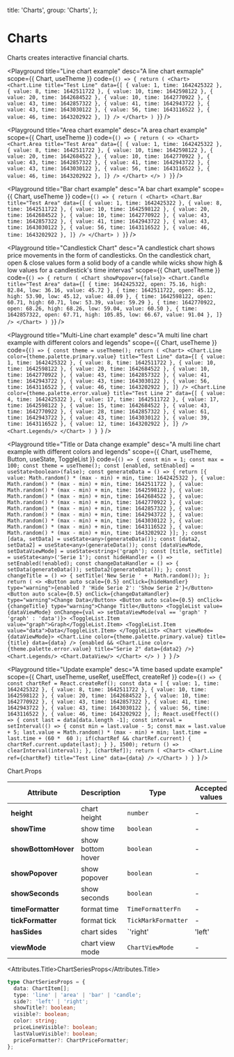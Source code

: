 
  title: 'Charts',
  group: 'Charts',
};

# Charts

Charts creates interactive financial charts.

<Playground
  title="Line chart example"
  desc="A line chart exmaple"
  scope={{ Chart, useTheme }}
  code={`
    () => {
      return (
        <Chart>
          <Chart.Line title="Test Line" data={[
            { value: 1, time: 1642425322 },
            { value: 8, time: 1642511722 },
            { value: 10, time: 1642598122 },
            { value: 20, time: 1642684522 },
            { value: 10, time: 1642770922 },
            { value: 43, time: 1642857322 },
            { value: 41, time: 1642943722 },
            { value: 43, time: 1643030122 },
            { value: 56, time: 1643116522 },
            { value: 46, time: 1643202922 },
          ]} />
        </Chart>
      )
    }
  `}
/>

<Playground
  title="Area chart example"
  desc="A area chart example"
  scope={{ Chart, useTheme }}
  code={`
    () => {
      return (
        <>
          <Chart>
            <Chart.Area title="Test Area" data={[
              { value: 1, time: 1642425322 },
              { value: 8, time: 1642511722 },
              { value: 10, time: 1642598122 },
              { value: 20, time: 1642684522 },
              { value: 10, time: 1642770922 },
              { value: 43, time: 1642857322 },
              { value: 41, time: 1642943722 },
              { value: 43, time: 1643030122 },
              { value: 56, time: 1643116522 },
              { value: 46, time: 1643202922 },
            ]} />
          </Chart>
        </>
      )
    }
  `}
/>

<Playground
  title="Bar chart example"
  desc="A bar chart example"
  scope={{ Chart, useTheme }}
  code={`
    () => {
      return (
        <Chart>
          <Chart.Bar title="Test Area" data={[
            { value: 1, time: 1642425322 },
            { value: 8, time: 1642511722 },
            { value: 10, time: 1642598122 },
            { value: 20, time: 1642684522 },
            { value: 10, time: 1642770922 },
            { value: 43, time: 1642857322 },
            { value: 41, time: 1642943722 },
            { value: 43, time: 1643030122 },
            { value: 56, time: 1643116522 },
            { value: 46, time: 1643202922 },
          ]} />
        </Chart>
      )
    }
  `}
/>

<Playground
  title="Candlestick Chart"
  desc="A candlestick chart shows price movements in the form of candlesticks. On the candlestick chart, open & close values form a solid body of a candle while wicks show high & low values for a candlestick's time intervas"
  scope={{ Chart, useTheme }}
  code={`
    () => {
      return (
        <Chart showPopover={false}>
            <Chart.Candle  title="Test Area" data={[
                { time: 1642425322, open: 75.16, high: 82.84, low: 36.16, value: 45.72 },
                { time: 1642511722, open: 45.12, high: 53.90, low: 45.12, value: 48.09 },
                { time: 1642598122, open: 60.71, high: 60.71, low: 53.39, value: 59.29 },
                { time: 1642770922, open: 68.26, high: 68.26, low: 59.04, value: 60.50 },
                { time: 1642857322, open: 67.71, high: 105.85, low: 66.67, value: 91.04 },
          ]} />
        </Chart>
      )
    }
`}
/>

<Playground
  title="Multi-Line chart example"
  desc="A multi line chart example with different colors and legends"
  scope={{ Chart, useTheme }}
  code={`() => {
      const theme = useTheme();
      return (
          <Chart>
            <Chart.Line color={theme.palette.primary.value} title="Test Line" data={[
              { value: 1, time: 1642425322 },
              { value: 8, time: 1642511722 },
              { value: 10, time: 1642598122 },
              { value: 20, time: 1642684522 },
              { value: 10, time: 1642770922 },
              { value: 43, time: 1642857322 },
              { value: 41, time: 1642943722 },
              { value: 43, time: 1643030122 },
              { value: 56, time: 1643116522 },
              { value: 46, time: 1643202922 },
            ]} />
            <Chart.Line color={theme.palette.error.value} title="Test Line 2" data={[
              { value: 4, time: 1642425322 },
              { value: 17, time: 1642511722 },
              { value: 17, time: 1642598122 },
              { value: 15, time: 1642684522 },
              { value: 43, time: 1642770922 },
              { value: 28, time: 1642857322 },
              { value: 61, time: 1642943722 },
              { value: 43, time: 1643030122 },
              { value: 39, time: 1643116522 },
              { value: 12, time: 1643202922 },
            ]} />
            <Chart.Legends/>
          </Chart>
      )
}
`}
/>

<Playground
  title="Title or Data change example"
  desc="A multi line chart example with different colors and legends"
  scope={{ Chart, useTheme, Button, useState, ToggleList }}
  code={`() => {
      const min = 1;
      const max = 100;
      const theme = useTheme();
      const [enabled, setEnabled] = useState<boolean>(false);
      const generateData = () => {
        return [{ value: Math.random() * (max - min) + min, time: 1642425322 },
          { value: Math.random() * (max - min) + min, time: 1642511722 },
          { value: Math.random() * (max - min) + min, time: 1642598122 },
          { value: Math.random() * (max - min) + min, time: 1642684522 },
          { value: Math.random() * (max - min) + min, time: 1642770922 },
          { value: Math.random() * (max - min) + min, time: 1642857322 },
          { value: Math.random() * (max - min) + min, time: 1642943722 },
          { value: Math.random() * (max - min) + min, time: 1643030122 },
          { value: Math.random() * (max - min) + min, time: 1643116522 },
          { value: Math.random() * (max - min) + min, time: 1643202922 }];
      };
      const [data, setData] = useState<any>(generateData());
      const [data2, setData2] = useState<any>(generateData());
      const [dataViewMode, setDataViewMode] = useState<string>('graph');
      const [title, setTitle] = useState<any>('Serie 1');
      const hideHandler = () => setEnabled(!enabled);
      const changeDataHandler = () => {
        setData(generateData());
        setData2(generateData());
      };
      const changeTitle = () => {
        setTitle('New Serie ' +  Math.random());
      };
      return (
          <>
            <Button auto scale={0.5} onClick={hideHandler} type="warning">{enabled ? 'Hide Serie 2': 'Show Serie 2'}</Button>
            <Button auto scale={0.5} onClick={changeDataHandler} type="warning">Change Data</Button>
            <Button auto scale={0.5} onClick={changeTitle} type="warning">Change Title</Button>
            <ToggleList value={dataViewMode} onChange={val => setDataViewMode(val == 'graph' ? 'graph' : 'data')}>
              <ToggleList.Item value="graph">Graph</ToggleList.Item>
              <ToggleList.Item value="data">Data</ToggleList.Item>
            </ToggleList>
            <Chart viewMode={dataViewMode}>
              <Chart.Line color={theme.palette.primary.value} title={title} data={data} />
              {enabled && <Chart.Line color={theme.palette.error.value} title="Serie 2" data={data2} />}
              <Chart.Legends/>
              <Chart.DataView/>
            </Chart>
          </>
      )
}
`}
/>

<Playground
  title="Update example"
  desc="A time based update example"
  scope={{ Chart, useTheme, useRef, useEffect, createRef }}
  code={`() => {
        const chartRef = React.createRef();
        const data = [
              { value: 1, time: 1642425322 },
              { value: 8, time: 1642511722 },
              { value: 10, time: 1642598122 },
              { value: 20, time: 1642684522 },
              { value: 10, time: 1642770922 },
              { value: 43, time: 1642857322 },
              { value: 41, time: 1642943722 },
              { value: 43, time: 1643030122 },
              { value: 56, time: 1643116522 },
              { value: 46, time: 1643202922 },
        ];
        React.useEffect(() => {
          const last = data[data.length -1];
          const interval = setInterval(() => {
            const min = last.value - 5;
            const max = last.value + 5;
            last.value = Math.random() * (max - min) + min;
            last.time = last.time + (60 *  60 );
            if(chartRef && chartRef.current)
            {
                chartRef.current.update(last);
            }
          }, 1500);
          return () => clearInterval(interval);
        }, [chartRef]);
        return (
          <Chart>
            <Chart.Line ref={chartRef} title="Test Line" data={data} />
          </Chart>
      )
}
`}
/>

<Attributes edit="/app/components/charts.mdx">
<Attributes.Title>Chart.Props</Attributes.Title>

  | Attribute           | Description         | Type                       | Accepted values | Default  |
  | ------------------- | ------------------- | -------------------------- | --------------- | -------- |
  | **height**          | chart height        | `number`                   | -               | -        |
  | **showTime**        | show time           | `boolean`                  | -               | `false`  |
  | **showBottomHover** | show bottom hover   | `boolean`                  | -               | `false`  |
  | **showPopover**     | show popover        | `boolean`                  | -               | `false`  |
  | **showSeconds**     | show seconds        | `boolean`                  | -               | `false`  |
  | **timeFormatter**   | format time         | `TimeFormatterFn`          | -               | -        |
  | **tickFormatter**   | format tick         | `TickMarkFormatter`        | -               | -        |
  | **hasSides**        | chart sides         | `'right' | 'left' | 'both'` | -               | -        |
  | **viewMode**        | chart view mode     | `ChartViewMode`            | -               | -        |

<Attributes.Title>ChartSeriesProps</Attributes.Title>

```ts
type ChartSeriesProps = {
  data: ChartItem[];
  type: 'line' | 'area' | 'bar' | 'candle';
  side?: 'left' | 'right';
  showTitle?: boolean;
  visible?: boolean;
  color: string;
  priceLineVisible?: boolean;
  lastValueVisible?: boolean;
  priceFormatter?: ChartPriceFormatter;
};
```


</Attributes>
